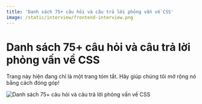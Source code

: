 ```yaml
---
title: 'Danh sách 75+ câu hỏi và câu trả lời phỏng vấn về CSS'
image: /static/interview/frontend-interview.png
---
```


# Danh sách 75+ câu hỏi và câu trả lời phỏng vấn về CSS

<Callout type="error">
  Trang này hiện đang chỉ là một trang tóm tắt. Hãy giúp chúng tôi mở rộng nó bằng cách đóng góp!
</Callout>

![Danh sách 75+ câu hỏi và câu trả lời phỏng vấn về CSS](/static/interview/frontend-interview.png)
